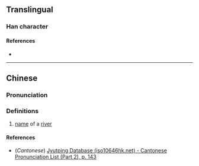 {{character info/new}}
==Translingual==

===Han character===
{{Han char|rn=85|rad=水|as=11|sn=14|four=|canj=EYCB,XEYCB|ids=⿰氵商}}

====References====
* {{Han ref|kx=0644.020|dkj=18083|dj=1051.150|hdz=31729.010|uh=6EF3|ud=28403}}

----

==Chinese==
{{zh-forms}}

===Pronunciation===
{{zh-pron
|m=shāng
|c=soeng1
|mc=
|oc=
|ma=
|cat=pn
}}

===Definitions===
{{zh-hanzi}}

# [[name]] of a [[river]]

====References====
* (''Cantonese'') [http://www.iso10646hk.net/jp/document/download.jsp Jyutping Database (iso10646hk.net) - Cantonese Pronunciation List (Part 2), p. 143]